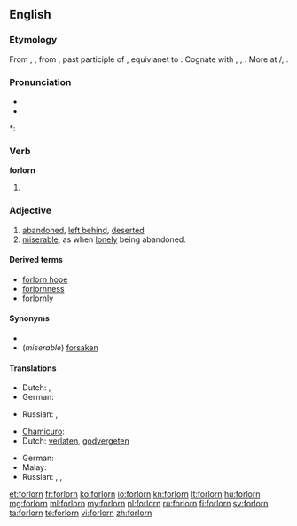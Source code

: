 ==English==

===Etymology===
From {{etyl|enm}} {{term|forlorn|lang=enm}}, {{term|forloren|lang=enm}}, from {{etyl|ang}} {{term|forloren|lang=ang}}, past participle of {{term|forleosan|forlēosan|to lose completely or to be obliterated to a shell, a blitz of carnage|lang=ang}}, equivlanet to {{prefix|for|lorn}}. Cognate with {{etyl|nl|-}} {{term|verloren||lost|lang=nl}}, {{etyl|de|-}} {{term|verloren||lost|lang=de}}, {{etyl|sv|-}} {{term|förlorad||lost|lang=sv}}. More at {{l|en|lese}}/{{l|en|leese}}, {{l|en|lorn}}.

===Pronunciation===
* {{IPA|/fɔəlɚɻn/}}
* {{audio|en-us-forlorn.ogg|Audio (US)}}

*: {{rhymes|ɔː(r)n}}

===Verb===
'''forlorn'''

# {{obsolete}} {{past participle of|[[forlese]]}}

===Adjective===
{{en-adj|forlorner|forlornest|more}}

# [[abandoned]], [[left behind]], [[deserted]]
# [[miserable]], as when [[lonely]] being abandoned.

====Derived terms====
* [[forlorn hope]]
* [[forlornness]]
* [[forlornly]]

====Synonyms====
*
* (''miserable'') [[forsaken]]

====Translations====
{{trans-top|left behind}}
* Dutch: {{t+|nl|verlaten}}, {{t-|nl|verloren}}
* German: {{t+|de|verlassen}}
{{trans-mid}}
* Russian: {{t|ru|жалкий|sc=Cyrl}}, {{t|ru|заброшенный|sc=Cyrl}}
{{trans-bottom}}

{{trans-top|miserable}}
* [[Chamicuro]]: {{tø|ccc|ishakatiskale}}
* Dutch: [[verlaten]], [[godvergeten]]
{{trans-mid}}
* German: {{t+|de|verlassen}}
* Malay: {{t|ms|kesepian}}
* Russian: {{t|ru|несчастный|sc=Cyrl}}, {{t|ru|одинокий|sc=Cyrl}}, {{t|ru|покинутый|sc=Cyrl}}
{{trans-bottom}}

[[et:forlorn]]
[[fr:forlorn]]
[[ko:forlorn]]
[[io:forlorn]]
[[kn:forlorn]]
[[lt:forlorn]]
[[hu:forlorn]]
[[mg:forlorn]]
[[ml:forlorn]]
[[my:forlorn]]
[[pl:forlorn]]
[[ru:forlorn]]
[[fi:forlorn]]
[[sv:forlorn]]
[[ta:forlorn]]
[[te:forlorn]]
[[vi:forlorn]]
[[zh:forlorn]]